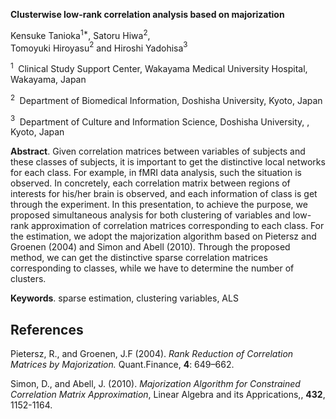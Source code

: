 <span>**Clusterwise low-rank correlation analysis based on
majorization**</span>

Kensuke Tanioka$^{1*}$, Satoru Hiwa$^2$,\
Tomoyuki Hiroyasu$^2$ and Hiroshi Yadohisa$^3$

$^1 \;$ Clinical Study Support Center, Wakayama Medical University
Hospital, Wakayama, Japan

$^2 \;$ Department of Biomedical Information, Doshisha University,
Kyoto, Japan

$^3 \;$ Department of Culture and Information Science, Doshisha
University, , Kyoto, Japan

<span>**Abstract**</span>. Given correlation matrices between variables
of subjects and these classes of subjects, it is important to get the
distinctive local networks for each class. For example, in fMRI data
analysis, such the situation is observed. In concretely, each
correlation matrix between regions of interests for his/her brain is
observed, and each information of class is get through the experiment.
In this presentation, to achieve the purpose, we proposed simultaneous
analysis for both clustering of variables and low-rank approximation of
correlation matrices corresponding to each class. For the estimation, we
adopt the majorization algorithm based on Pietersz and Groenen (2004)
and Simon and Abell (2010). Through the proposed method, we can get the
distinctive sparse correlation matrices corresponding to classes, while
we have to determine the number of clusters.

<span>**Keywords**</span>. sparse estimation, clustering variables, ALS

References {#references .unnumbered}
----------

Pietersz, R., and Groenen, J.F (2004). *Rank Reduction of Correlation
Matrices by Majorization.* Quant.Finance, <span>**4**</span>: 649–662.

Simon, D., and Abell, J. (2010). *Majorization Algorithm for Constrained
Correlation Matrix Approximation*, Linear Algebra and its Apprications,,
<span>**432**</span>, 1152-1164.
